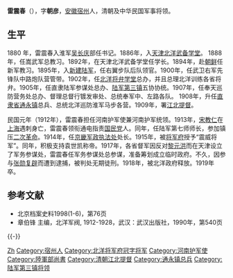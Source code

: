 '''雷震春'''（{{bd|1864年||1919年|}}），字'''朝彦'''，[[安徽|安徽]][[宿州|宿州]]人，清朝及中华民国军事将领。

== 生平 ==
1880 年，雷震春入淮军[[吴长庆|吴长庆]]部任书记。1886年，入[[天津|天津]][[北洋武备学堂|北洋武备学堂]]。 1888年，任嵩武军总教习。1892年，在天津北洋武备学堂任学长。1894年，赴[[朝鲜|朝鲜]]任新军教习。1895年，入[[新建陆军|新建陆军]]，任右翼步队后队领官。1900年，任武卫右军先锋队中路炮队营管带。1902年，任[[北洋将弁学堂|北洋将弁学堂]]总办，并且总理北洋训练各省将弁。1905年，任直隶陆军参谋处总办、[[陆军第三镇|陆军第三镇]]五协协统。1907年，任奉天巡防营务处总办、督理总督行镀发审处、总统奉军中、左路各队。 1908年，升任[[直隶省|直隶省]][[通永镇|通永镇]]总兵、总统北洋巡防淮军马步各营。1909年，署[[江北提督|江北提督]]。

民国元年（1912年），雷震春担任河南护军使兼河南护军统领。1913年，[[宋教仁|宋教仁]]在[[上海|上海]]遇刺身亡，雷震春领衔通电指责[[國民黨_(1912年－1913年)|国民党]]人。同年，任陆军第七师师长，参加镇压[[二次革命|二次革命]]。1914年，任[[京畿军政执法处|京畿军政执法处]]处长。1915年，被[[北洋将军府|将军府]]授予“震威将军”。同年，积极支持袁世凯称帝。1917年，各省督军因反对[[黎元洪|黎元洪]]而在天津设立了军务参谋处，雷震春任军务参谋处总参谋，准备筹划成立临时政府。不久，因参与[[张勋复辟|张勋复辟]]而遭到逮捕，被判处无期徒刑。1918年，被北洋政府释放。1919年卒。

== 参考文献 ==
* 北京档案史料1998(1-6)，第76页
* 章伯锋 主编，北洋军阀, 1912-1928，武汉：武汉出版社，1990年，第540页

{{-}}
{{袁世凯十三太保}}
{{巡閱使}}

{{Authority control}}
{{DEFAULTSORT:Lei雷}}
[[Category:雷姓|Zh]]
[[Category:宿州人|Category:宿州人]]
[[Category:北洋将军府冠字将军|Category:北洋将军府冠字将军]]
[[Category:河南护军使|Category:河南护军使]]
[[Category:陸軍部尚書|Category:陸軍部尚書]]
[[Category:清朝江北提督|Category:清朝江北提督]]
[[Category:通永镇总兵|Category:通永镇总兵]]
[[Category:陆军第三镇将领|Category:陆军第三镇将领]]